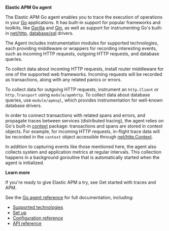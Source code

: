 
**Elastic APM Go agent**

The Elastic APM Go agent enables you to trace the execution of operations in your [Go](https://golang.org/)
applications.
It has built-in support for popular frameworks and toolkits,
like [Gorilla](http://www.gorillatoolkit.org/) and [Gin](https://gin-gonic.com/),
as well as support for instrumenting Go's built-in [net/http](https://golang.org/pkg/net/http/),
[database/sql](https://golang.org/pkg/database/sql/) drivers.

The Agent includes instrumentation modules for supported technologies,
each providing middleware or wrappers for recording interesting events, such as incoming HTTP requests, outgoing HTTP requests, and database queries.

To collect data about incoming HTTP requests, install router middleware for one of the supported web frameworks.
Incoming requests will be recorded as transactions, along with any related panics or errors.

To collect data for outgoing HTTP requests, instrument an `http.Client` or `http.Transport` using `module/apmhttp`.
To collect data about database queries, use `module/apmsql`,
which provides instrumentation for well-known database drivers.

In order to connect transactions with related spans and errors, and propagate traces between services (distributed tracing),
the agent relies on Go's built-in [context](https://golang.org/pkg/context/) package:
transactions and spans are stored in context objects.
For example, for incoming HTTP requests, in-flight trace data will be recorded in the `context` object accessible through
[net/http.Context](https://golang.org/pkg/net/http/#Request.Context).

In addition to capturing events like those mentioned here,
the agent also collects system and application metrics at regular intervals.
This collection happens in a background goroutine that is automatically started when the agent is initialized.

**Learn more**

If you're ready to give Elastic APM a try, see <DocLink slug="/serverless/observability/apm-get-started">Get started with traces and APM</DocLink>.

See the [Go agent reference](((apm-go-ref))/introduction.html) for full documentation, including:

* [Supported technologies](((apm-go-ref))/supported-tech.html)
* [Set up](((apm-go-ref))/getting-started.html)
* [Configuration reference](((apm-go-ref))/configuration.html)
* [API reference](((apm-go-ref))/api.html)


<APMAgentWarning />